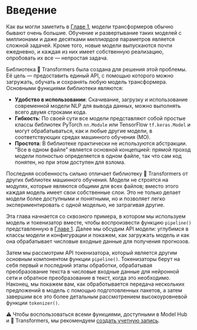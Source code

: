 # Введение

<CourseFloatingBanner
    chapter={2}
    classNames="absolute z-10 right-0 top-0"
/>

Как вы могли заметить в [Главе 1](/course/chapter1), модели трансформеров обычно бывают очень большие. Обучение и развертывание таких моделей с миллионами и даже десятками *миллиардов* параметров является сложной задачей. Кроме того, новые модели выпускаются почти ежедневно, и каждая из них имеет собственную реализацию, опробовать их все — непростая задача.

Библиотека 🤗 Transformers была создана для решения этой проблемы. Её цель — предоставить единый API, с помощью которого можно загружать, обучать и сохранять любую модель трансформера. Основными функциями библиотеки являются:

- **Удобство в использовании**: Скачивание, загрузку и использование современной модели NLP для вывода данных, можно выполнять всего двумя строками кода.
- **Гибкость**: По своей сути все модели представляют собой простые классы библиотек PyTorch `nn.Module` или TensorFlow `tf.keras.Model` и могут обрабатываться, как и любые другие модели, в соответствующих средах машинного обучения (МО).
- **Простота**: В библиотеке практически не используются абстракции. "Все в одном файле" является основной концепцией: прямой проход модели полностью определяется в одном файле, так что сам код понятен, но при этом доступен для взлома.

Последняя особенность сильно отличает библиотеку 🤗 Transformers от других библиотек машинного обучения. Модели не строятся на модулях, которые являются общими для всех файлов; вместо этого каждая модель имеет свои собственные слои. Это не только делает модели более доступными и понятными, но и позволяет легко экспериментировать с одной моделью, не затрагивая другие.

Эта глава начнается со сквозного примера, в котором мы используем модель и токенизатор вместе, чтобы воспроизвести функцию `pipeline()` представленную в [Главе 1](/course/chapter1). Далее мы обсудим API модели: углубимся в классы модели и конфигурации и покажем, как загружать модель и как она обрабатывает числовые входные данные для получения прогнозов. 

Затем мы рассмотрим API токенизатора, который является другим основным компонентом функции `pipeline()`. Токенизаторы берут на себя первый и последний этапы обработки, обрабатывая преобразование текста в числовые входные данные для нейронной сети и обратное преобразование в текст, когда это необходимо. Наконец, мы покажем вам, как обработывается передача нескольких предложений в модель с помощью подготовленных пакетов, а затем завершим все это более детальным рассмотрением высокоуровневой функции `tokenizer()`.

<Tip>
⚠️ Чтобы воспользоваться всеми функциями, доступными в Model Hub и 🤗 Transformers, мы рекомендуем <a href="https://huggingface.co/join">создать учетную запись</a>.
</Tip>